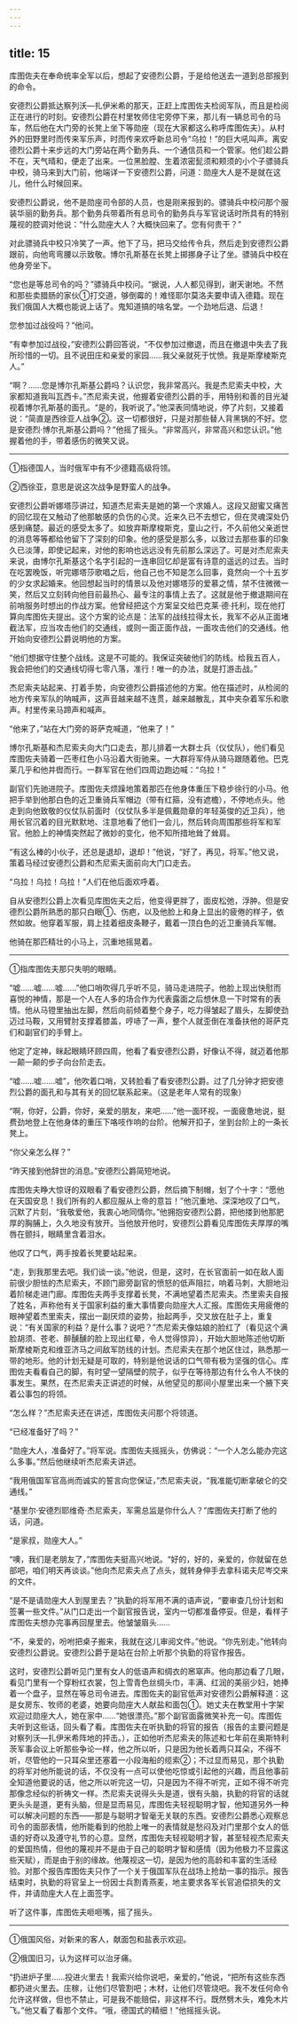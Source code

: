 ```yaml
---
---
---
```

title: 15
---





库图佐夫在奉命统率全军以后，想起了安德烈公爵，于是给他送去一道到总部报到的命令。

安德烈公爵抵达察列沃—扎伊米希的那天，正赶上库图佐夫检阅军队，而且是检阅正在进行的时刻。安德烈公爵在村里牧师住宅旁停下来，那儿有一辆总司令的马车，然后他在大门旁的长凳上坐下等勋座（现在大家都这么称呼库图佐夫）。从村外的田野里时而传来军乐声，时而传来欢呼新总司令“乌拉！”的巨大吼叫声。离安德烈公爵十来步远的大门旁站在两个勤务兵、一个通信员和一个管家。他们趁公爵不在，天气晴和，便走了出来。一位黑脸膛、生着浓密髭须和颊须的小个子骠骑兵中校，骑马来到大门前，他端详一下安德烈公爵，问道：勋座大人是不是就在这儿，他什么时候回来。

安德烈公爵说，他不是勋座司令部的人员，也是刚来报到的。骠骑兵中校问那个服装华丽的勤务兵。那个勤务兵带着所有总司令的勤务兵与军官说话时所具有的特别蔑视的腔调对他说：“什么勋座大人？大概快回来了。您有何贵干？”

对此骠骑兵中校只冷笑了一声。他下了马，把马交给传令兵，然后走到安德烈公爵跟前，向他弯弯腰以示致敬。博尔孔斯基在长凳上掷挪身子让了坐。骠骑兵中校在他身旁坐下。

“您也是等总司令的吗？”骠骑兵中校问。“据说，人人都见得到，谢天谢地。不然和那些卖腊肠的家伙①打交道，够倒霉的！难怪耶尔莫洛夫要申请入德籍。现在我们俄国人大概也能说上话了。鬼知道搞的啥名堂。一个劲地后退、后退！

您参加过战役吗？”他问。

“有幸参加过战役，”安德烈公爵回答说，“不仅参加过撤退，而且在撤退中失去了我所珍惜的一切。且不说田庄和亲爱的家园……我父亲就死于忧愤。我是斯摩棱斯克人。”

“啊？……您是博尔孔斯基公爵吗？认识您，我非常高兴。我是杰尼索夫中校，大家都知道我叫瓦西卡。”杰尼索夫说，他握着安德烈公爵的手，用特别和善的目光凝视着博尔孔斯基的面孔。“是的，我听说了。”他深表同情地说，停了片刻，又接着说：“简直是西徐亚人战争②。这一切都很好，只是对那些替人背黑锅的不好。您是安德烈·博尔孔斯基公爵吗？”他摇了摇头。“非常高兴，非常高兴和您认识。”他握着他的手，带着感伤的微笑又说。

--------

①指德国人，当时俄军中有不少德籍高级将领。

②西徐亚，意思是说这次战争是野蛮人的战争。

安德烈公爵听娜塔莎讲过，知道杰尼索夫是她的第一个求婚人。这段又甜蜜又痛苦的回忆现在又触动了他那敏感的负伤的心灵。近来久已不去想它，但在灵魂深处仍感到痛楚。最近的感受太多了。如放弃斯摩梭斯克，童山之行，不久前他父亲逝世的消息等等都给他留下了深刻的印象。他的感受是那么多，以致过去那些事的印象久已淡薄，即使记起来，对他的影响也远远没有先前那么深远了。可是对杰尼索夫来说，由博尔孔斯基这个名字引起的一连串回忆却是富有诗意的遥远的过去。当时在吃罢晚饭，听完娜塔莎歌唱之后，他自己也不知是怎么回事，竟然向一个十五岁的少女求起婚来。他回想起当时的情景以及他对娜塔莎的爱慕之情，禁不住微微一笑，然后又立刻转向他目前最热心、最专注的事情上去了。这就是他于撤退期间在前哨服务时想出的作战方案。他曾经把这个方案呈交给巴克莱·德·托利，现在他打算向库图佐夫提出。这个方案的论点是：法军的战线拉得太长，我军不必从正面堵截法军，应当攻击他们的交通线，或则一面正面作战，一面攻击他们的交通线。他开始向安德烈公爵说明他的方案。

“他们想据守住整个战线。这是不可能的。我保证突破他们的防线。给我五百人，我会把他们的交通线切得七零八落，准行！唯一的办法，就是打游击战。”

杰尼索夫站起来、打着手势，向安德烈公爵描述他的方案。他在描述时，从检阅的地方传来军队的呐喊声，这声音越来越不连贯，越来越散乱，其中夹杂着军乐和歌声。村里传来马蹄声和喊声。

“他来了，”站在大门旁的哥萨克喊道，“他来了！”

博尔孔斯基和杰尼索夫向大门口走去，那儿排着一大群士兵（仪仗队），他们看见库图佐夫骑着一匹枣红色小马沿着大街驰来。一大群将军侍从骑马跟随着他。巴克莱几乎和他并辔而行。一群军官在他们四周边跑边喊：“乌拉！”

副官们先驰进院子。库图佐夫烦躁地策着那匹在他身体重压下稳步徐行的小马。他把手举到他那白色的近卫重骑兵军帽边（带有红箍，没有遮檐），不停地点头。他走到向他致敬的仪仗队前面时（仪仗队多半是佩戴勋章的年轻英俊的近卫兵），他用长官沉着的目光默默地、注意地看了他们一会儿，然后转向周围那些将军和军官。他脸上的神情突然起了微妙的变化，他不知所措地耸了耸肩。

“有这么棒的小伙子，还总是退却，退却！”他说，“好了，再见，将军。”他又说，策着马经过安德烈公爵和杰尼索夫面前向大门口走去。

“乌拉！乌拉！乌拉！”人们在他后面欢呼着。

自从安德烈公爵上次看见库图佐夫之后，他变得更胖了，面皮松弛，浮肿。但是安德烈公爵所熟悉的那只白眼①、伤疤，以及他脸上和身上显出的疲倦的样子，依然如故。他穿着军服，肩上挂着细皮条鞭子，戴着一顶白色的近卫重骑兵军帽。

他骑在那匹精壮的小马上，沉重地摇晃着。

--------

①指库图佐夫那只失明的眼睛。

“嘘……嘘……嘘……”他口哨吹得几乎听不见，骑马走进院子。他脸上现出快慰而喜悦的神情，那是一个人在人多的场合作为代表露面之后想休息一下时常有的表情。他从马镫里抽出左脚，然后向前倾着整个身子，吃力得皱起了眉头，左脚使劲迈过马鞍，又用臂肘支撑着膝盖，哼哧了一声，整个人就歪倒在准备扶他的哥萨克们和副官们的手臂上。

他定了定神，眯起眼睛环顾四周，他看了看安德烈公爵，好像认不得，就迈着他那一颠一颠的步子向台阶走去。

“嘘……嘘……嘘”，他吹着口哨，又转脸看了看安德烈公爵。过了几分钟才把安德烈公爵的面孔和与其有关的回忆联系起来。（这是老年人常有的现象）

“啊，你好，公爵，你好，亲爱的朋友，来吧……”他一面环视，一面疲惫地说，挺费劲地登上在他身体的重压下咯吱作响的台阶。他解开扣子，坐到台阶上的一条长凳上。

“你父亲怎么样？”

“昨天接到他辞世的消息。”安德烈公爵简短地说。

库图佐夫睁大惊讶的双眼看了看安德烈公爵，然后摘下制帽，划了个十字：“愿他在天国安息！我们所有的人都应服从上帝的意旨！”他沉重地、深深地叹了口气，沉默了片刻，“我敬爱他，我衷心地同情你。”他拥抱安德烈公爵，把他搂到他那肥厚的胸脯上，久久地没有放开。当他放开他时，安德烈公爵看见库图佐夫厚厚的嘴唇在颤抖，眼睛里含着泪水。

他叹了口气，两手按着长凳要站起来。

“走，到我那里去吧。我们谈一谈。”他说，但是，这时，在长官面前一如在敌人面前很少胆怯的杰尼索夫，不顾门廊旁副官的愤怒的低声阻拦，响着马刺，大胆地沿着阶梯走进门廊。库图佐夫两手支撑着长凳，不满地望着杰尼索夫。杰里索夫自报了姓名，声称他有关于国家利益的重大事情要向勋座大人汇报。库图佐夫用疲倦的眼神望着杰里索夫，摆出一副厌烦的姿势，抬起两手，交叉放在肚子上，重复说：“有关国家的利益？是什么事？说吧？”杰尼索夫像姑娘的脸红了（看见这个满脸胡须、苍老、醉醺醺的脸上现出红晕，令人觉得惊异），开始大胆地陈述他切断斯摩棱斯克和维亚济马之间敌军防线的计划。杰尼索夫在那个地区住过，熟悉那一带的地形。他的计划无疑是可取的，特别是他说话的口气带有极为坚强的信心。库图佐夫看看自己的脚，有时望一望隔壁的院子，似乎在等待那边有什么令人不快的事发生。果然，在杰尼索夫正讲述的时候，从他望见的那间小屋里出来一个腋下夹着公事包的将领。

“怎么样？”杰尼索夫还在讲述，库图佐夫问那个将领道。

“已经准备好了吗？”

“勋座大人，准备好了。”将军说。库图佐夫摇摇头，仿佛说：“一个人怎么能办完这么多事。”然后他继续听杰尼索夫讲述。

“我用俄国军官高尚而诚实的誓言向您保证，”杰尼索夫说，“我准能切断拿破仑的交通线。”

“基里尔·安德烈耶维奇·杰尼索夫，军需总监是你什么人？”库图佐夫打断了他的话，问道。

“是家叔，勋座大人。”

“噢，我们是老朋友了，”库图佐夫挺高兴地说。“好的，好的，亲爱的，你就留在总部吧，咱们明天再谈谈。”他向杰尼索夫点了点头，就转身伸手去拿科诺夫尼岑交来的文件。

“是不是请勋座大人到屋里去？”执勤的将军用不满的语声说，“要审查几份计划和签署一些文件。”从门口走出一个副官报告说，室内一切都准备停妥。但是，看样子库图佐夫想办完事再回屋里去。他皱皱眉头……

“不，亲爱的，吩咐把桌子搬来，我就在这儿审阅文件。”他说。“你先别走。”他转向安德烈公爵说。安德烈公爵于是站在台阶上听那个执勤的将官作报告。

这时，安德烈公爵听见门里有女人的低语声和绸衣的窸窣声。他向那边看了几眼，看见门里有一个穿粉红衣裳，包上雪青色丝绸头巾，丰满、红润的美丽少妇，她捧着一个盘子，显然在等总司令进去。库图佐夫的副官低声对安德烈公爵解释道：这是女房东、牧师的老婆，她要向勋座大人献盐和面包①。她丈夫在教堂用十字架欢迎过勋座大人，她在家中……“她很漂亮。”那个副官面露微笑补充一句。库图佐夫听到这些话，回头看了看。库图佐夫在听执勤的将官的报告（报告的主要问题是对察列沃—扎伊米希阵地的抨击。），正如他听杰尼索夫的陈述和七年前在奥斯特利茨军事会议上听那些争论一样，他之所以听，只是因为他长着两只耳朵，不得不听，尽管他的一只耳朵里还塞着一小段海船的缆索②；不过显而易见，那个执勤的将军对他所能说的话，不仅没有一点可以使他吃惊或引起他的兴趣，而且他事前全知道他要说的话，他之所以听完这一切，只是因为不得不听完，正如不得不听完那像念经似的祈祷文一样。杰尼索夫说得头头是道，很有头脑，执勤的将官的话就更头头是道，更有头脑，但是显而易见，库图佐夫轻视聪明才智，他知道另外一种可以解决问题的东西——那是与聪明才智毫无关联的东西。安德烈公爵悉心观察总司令的面部表情，他所能看到的他脸上唯一的表情就是愁闷及对门里那个女人的低语的好奇以及遵守礼节的心意。显然，库图佐夫轻视聪明才智，甚至轻视杰尼索夫的爱国热情，但他的蔑视并不是由于自己的聪明才智和感情（因为他极力不显露这些天赋），而是由于别的缘故。他蔑视这一切，是因为他的高龄和丰富的生活经验。对那个报告库图佐夫只作了一个关于俄国军队在战场上抢劫一事的指示。报告结束时，执勤的将官呈上一份因士兵割青燕麦，地主要求各军长官追偿损失的文件，并请勋座大人在上面签字。

听了这件事，库图佐夫咂咂嘴，摇了摇头。

--------

①俄国风俗，对新来的客人，献面包和盐表示欢迎。

②俄国旧习，认为这样可以治牙痛。

“扔进炉子里……投进火里去！我索兴给你说吧，亲爱的，”他说，“把所有这些东西都扔进火里去。庄稼，让他们尽管割吧；木材，让他们尽管烧吧。我不发任何命令允许这样做，但也不禁止，可是我不能赔偿，非这样不行。既然劈木头，难免木片飞。”他又看了看那个文件。“哦，德国式的精细！”他摇摇头说。
